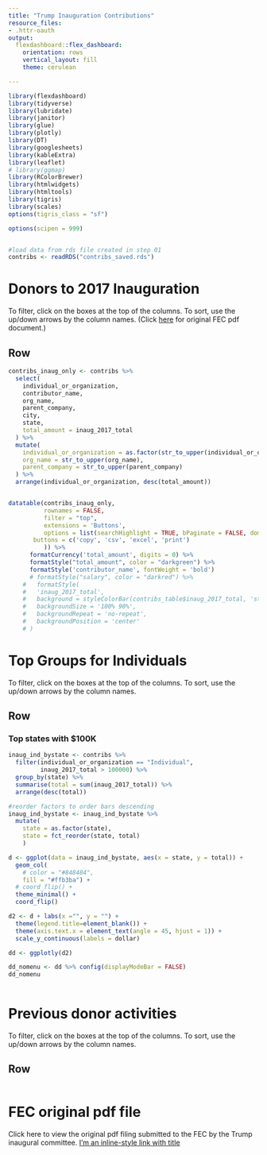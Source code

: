 ```yaml
---
title: "Trump Inauguration Contributions"
resource_files:
- .httr-oauth
output:
  flexdashboard::flex_dashboard:
    orientation: rows
    vertical_layout: fill
    theme: cerulean

---
```


```r

library(flexdashboard)
library(tidyverse)
library(lubridate)
library(janitor)
library(glue)
library(plotly)
library(DT)
library(googlesheets)
library(kableExtra)
library(leaflet)
# library(ggmap)
library(RColorBrewer)
library(htmlwidgets)
library(htmltools)
library(tigris)
library(scales)
options(tigris_class = "sf")

options(scipen = 999)


#load data from rds file created in step 01
contribs <- readRDS("contribs_saved.rds")


```





Donors to 2017 Inauguration 
=====================================
To filter, click on the boxes at the top of the columns. To sort, use the up/down arrows by the column names. (Click [here](https://www.dropbox.com/s/249a7wvb4goj0rn/fec_doc_trump_inaug_1.pdf?dl=1) for original FEC pdf document.) 

Row 
-----------------------------------------------------------------------

```r

contribs_inaug_only <- contribs %>% 
  select(
    individual_or_organization,
    contributor_name,
    org_name,
    parent_company,
    city,
    state,
    total_amount = inaug_2017_total
  ) %>% 
  mutate(
    individual_or_organization = as.factor(str_to_upper(individual_or_organization)),
    org_name = str_to_upper(org_name),
    parent_company = str_to_upper(parent_company)
  ) %>% 
  arrange(individual_or_organization, desc(total_amount))


datatable(contribs_inaug_only,
          rownames = FALSE,
          filter = "top",
          extensions = 'Buttons', 
          options = list(searchHighlight = TRUE, bPaginate = FALSE, dom = 'Bfrtip',
       buttons = c('copy', 'csv', 'excel', 'print')
          )) %>% 
      formatCurrency('total_amount', digits = 0) %>% 
      formatStyle("total_amount", color = "darkgreen") %>% 
      formatStyle('contributor_name', fontWeight = 'bold') 
      # formatStyle("salary", color = "darkred") %>% 
    #   formatStyle(
    #   'inaug_2017_total',
    #   background = styleColorBar(contribs_table$inaug_2017_total, 'steelblue'),
    #   backgroundSize = '100% 90%',
    #   backgroundRepeat = 'no-repeat',
    #   backgroundPosition = 'center'
    # )


```

<!-- Row -->
<!-- ----------------------------------------------------------------------- -->

<!-- ### Box 1 -->

<!-- ```{r} -->
<!-- valueBox("15", icon = "fa-pencil") -->

<!-- ``` -->

<!-- ### Box 2 -->

<!-- ```{r} -->
<!-- valueBox("15", icon = "fa-pencil") -->

<!-- ``` -->

<!-- ### Box 3 -->

<!-- ```{r} -->
<!-- valueBox("15", icon = "fa-pencil") -->

<!-- ``` -->




Top Groups for Individuals 
=====================================
To filter, click on the boxes at the top of the columns. To sort, use the up/down arrows by the column names.

Row 
-----------------------------------------------------------------------

### Top states with $100K 

```r

inaug_ind_bystate <- contribs %>% 
  filter(individual_or_organization == "Individual",
         inaug_2017_total > 100000) %>% 
  group_by(state) %>% 
  summarise(total = sum(inaug_2017_total)) %>% 
  arrange(desc(total))

#reorder factors to order bars descending
inaug_ind_bystate <- inaug_ind_bystate %>% 
  mutate(
    state = as.factor(state),
    state = fct_reorder(state, total)
    )

d <- ggplot(data = inaug_ind_bystate, aes(x = state, y = total)) +
  geom_col(
    # color = "#848484",
    fill = "#ffb3ba") + 
  # coord_flip() + 
  theme_minimal() +
  coord_flip()

d2 <- d + labs(x ="", y = "") +
  theme(legend.title=element_blank()) +
  theme(axis.text.x = element_text(angle = 45, hjust = 1)) +
  scale_y_continuous(labels = dollar)

dd <- ggplotly(d2) 

dd_nomenu <- dd %>% config(displayModeBar = FALSE)
dd_nomenu
  

```







Previous donor activities
=====================================
To filter, click on the boxes at the top of the columns. To sort, use the up/down arrows by the column names.

Row {data-height=1000}
-----------------------------------------------------------------------

```r



```


FEC original pdf file
=====================================
Click here to view the original pdf filing submitted to the FEC by the Trump inaugural committee. [I'm an inline-style link with title](https://www.google.com "Google's Homepage")